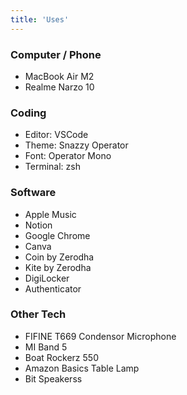 ```yaml
---
title: 'Uses'
---
```


### Computer / Phone

- MacBook Air M2
- Realme Narzo 10

### Coding

- Editor: VSCode
- Theme: Snazzy Operator
- Font: Operator Mono
- Terminal: zsh

### Software

- Apple Music
- Notion
- Google Chrome
- Canva
- Coin by Zerodha
- Kite by Zerodha
- DigiLocker
- Authenticator

### Other Tech

- FIFINE T669 Condensor Microphone
- MI Band 5
- Boat Rockerz 550
- Amazon Basics Table Lamp
- Bit Speakerss
